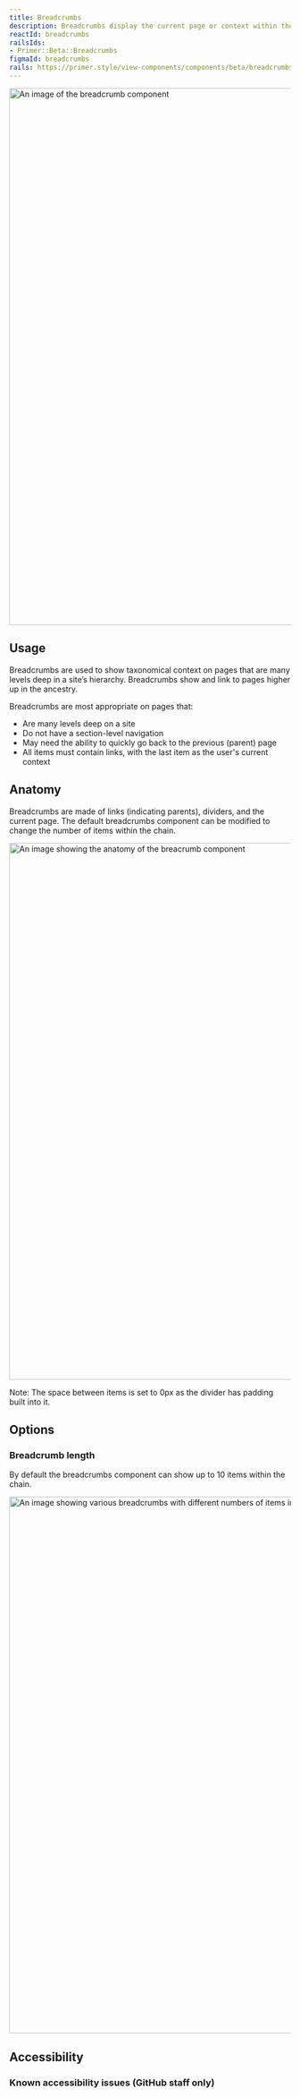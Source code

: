 ```yaml
---
title: Breadcrumbs
description: Breadcrumbs display the current page or context within the site, allowing them to navigate different levels of the hierarchy.
reactId: breadcrumbs
railsIds:
- Primer::Beta::Breadcrumbs
figmaId: breadcrumbs
rails: https://primer.style/view-components/components/beta/breadcrumbs
---
```



<img
  width="960"
  alt="An image of the breadcrumb component"
  src="https://user-images.githubusercontent.com/586552/204619264-27de7458-1a77-445f-bc56-83472bf30bfe.png"
/>

## Usage

Breadcrumbs are used to show taxonomical context on pages that are many levels deep in a site’s hierarchy. Breadcrumbs show and link to pages higher up in the ancestry.

Breadcrumbs are most appropriate on pages that:

- Are many levels deep on a site
- Do not have a section-level navigation
- May need the ability to quickly go back to the previous (parent) page
- All items must contain links, with the last item as the user's current context

## Anatomy

Breadcrumbs are made of links (indicating parents), dividers, and the current page. The default breadcrumbs component can be modified to change the number of items within the chain.

<img
  width="960"
  alt="An image showing the anatomy of the breacrumb component"
  src="https://user-images.githubusercontent.com/586552/204619263-c21f06c1-433d-4817-860b-f9d051836cd3.png"
/>

<Caption>Note: The space between items is set to 0px as the divider has padding built into it.</Caption>

## Options

### Breadcrumb length

By default the breadcrumbs component can show up to 10 items within the chain.

<img
  width="960"
  alt="An image showing various breadcrumbs with different numbers of items in the breadcrumb chain"
  src="https://user-images.githubusercontent.com/586552/204618645-1abd2204-f197-402d-9b01-de648ddd1812.png"
/>

## Accessibility

### Known accessibility issues (GitHub staff only)

 <AccessibilityLink label="Breadcrumbs"/>